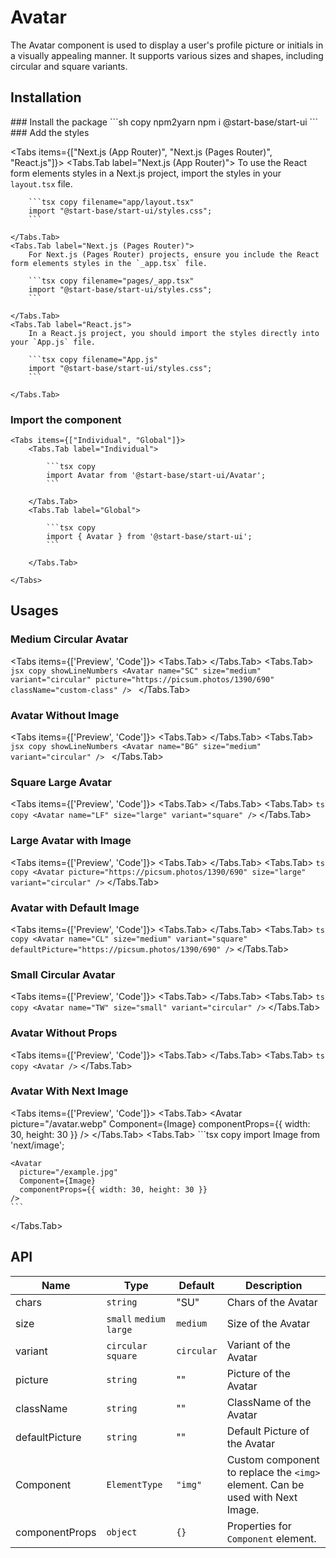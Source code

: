 
# Avatar

The Avatar component is used to display a user's profile picture or initials in a visually appealing manner. It supports various sizes and shapes, including circular and square variants.

## Installation

<Steps>
### Install the package
```sh copy npm2yarn
npm i @start-base/start-ui
```
### Add the styles

<Tabs items={["Next.js (App Router)", "Next.js (Pages Router)", "React.js"]}>
    <Tabs.Tab label="Next.js (App Router)">
        To use the React form elements styles in a Next.js project, import the styles in your `layout.tsx` file.

        ```tsx copy filename="app/layout.tsx"
        import "@start-base/start-ui/styles.css";
        ```

    </Tabs.Tab>
    <Tabs.Tab label="Next.js (Pages Router)">
        For Next.js (Pages Router) projects, ensure you include the React form elements styles in the `_app.tsx` file.

        ```tsx copy filename="pages/_app.tsx"
        import "@start-base/start-ui/styles.css";
        ```

    </Tabs.Tab>
    <Tabs.Tab label="React.js">
        In a React.js project, you should import the styles directly into your `App.js` file.

        ```tsx copy filename="App.js"
        import "@start-base/start-ui/styles.css";
        ```

    </Tabs.Tab>

</Tabs>

### Import the component

    <Tabs items={["Individual", "Global"]}>
        <Tabs.Tab label="Individual">

            ```tsx copy
            import Avatar from '@start-base/start-ui/Avatar';
            ```

        </Tabs.Tab>
        <Tabs.Tab label="Global">

            ```tsx copy
            import { Avatar } from '@start-base/start-ui';
            ```

        </Tabs.Tab>

    </Tabs>

</Steps>

## Usages

### Medium Circular Avatar

<Tabs items={['Preview', 'Code']}>
  <Tabs.Tab>
    <Preview height="200px">
      <Avatar
        name="SC"
        size="medium"
        variant="circular"
        picture="https://picsum.photos/1390/690"
        className="custom-class"
      />
    </Preview>
  </Tabs.Tab>
  <Tabs.Tab>
    ```jsx copy showLineNumbers
    <Avatar
      name="SC"
      size="medium"
      variant="circular"
      picture="https://picsum.photos/1390/690"
      className="custom-class"
    />
    ```
  </Tabs.Tab>
</Tabs>

### Avatar Without Image

<Tabs items={['Preview', 'Code']}>
  <Tabs.Tab>
    <Preview height="200px">
      <Avatar name="BG" size="medium" variant="circular" />
    </Preview>
  </Tabs.Tab>
  <Tabs.Tab>
    ```jsx copy showLineNumbers
    <Avatar name="BG" size="medium" variant="circular" />
    ```
  </Tabs.Tab>
</Tabs>

### Square Large Avatar

<Tabs items={['Preview', 'Code']}>
  <Tabs.Tab>
    <Preview height="200px">
      <Avatar name="LF" size="large" variant="square" />
    </Preview>
  </Tabs.Tab>
  <Tabs.Tab>
    ``` ts copy
    <Avatar name="LF" size="large" variant="square" />
    ```
  </Tabs.Tab>
</Tabs>

### Large Avatar with Image

<Tabs items={['Preview', 'Code']}>
  <Tabs.Tab>
    <Preview height="200px">
      <Avatar
        picture="https://picsum.photos/1390/690"
        size="large"
        variant="circular"
      />
    </Preview>
  </Tabs.Tab>
  <Tabs.Tab>
    ``` ts copy
    <Avatar
      picture="https://picsum.photos/1390/690"
      size="large"
      variant="circular"
    />
    ```
  </Tabs.Tab>
</Tabs>

### Avatar with Default Image

<Tabs items={['Preview', 'Code']}>
  <Tabs.Tab>
    <Preview height="200px">
      <Avatar
        name="CL"
        size="medium"
        variant="square"
        defaultPicture="https://picsum.photos/1390/690"
      />
    </Preview>
  </Tabs.Tab>
  <Tabs.Tab>
    ``` ts copy
    <Avatar
      name="CL"
      size="medium"
      variant="square"
      defaultPicture="https://picsum.photos/1390/690"
    />
    ```
  </Tabs.Tab>
</Tabs>

### Small Circular Avatar

<Tabs items={['Preview', 'Code']}>
  <Tabs.Tab>
    <Preview height="200px">
      <Avatar name="TW" size="small" variant="circular" />
    </Preview>
  </Tabs.Tab>
  <Tabs.Tab>
    ``` ts copy
    <Avatar name="TW" size="small" variant="circular" />
    ```
  </Tabs.Tab>
</Tabs>

### Avatar Without Props

<Tabs items={['Preview', 'Code']}>
  <Tabs.Tab>
    <Preview height="200px">
      <Avatar />
    </Preview>
  </Tabs.Tab>
  <Tabs.Tab>
    ``` ts copy
    <Avatar />
    ```
  </Tabs.Tab>
</Tabs>

### Avatar With Next Image

<Tabs items={['Preview', 'Code']}>
  <Tabs.Tab>
    <Preview height='200px'>
      <Avatar picture="/avatar.webp" Component={Image} componentProps={{ width: 30, height: 30 }} />
    </Preview>
  </Tabs.Tab>
  <Tabs.Tab>
    ```tsx copy
    import Image from 'next/image';

    <Avatar
      picture="/example.jpg"
      Component={Image}
      componentProps={{ width: 30, height: 30 }}
    />
    ```

  </Tabs.Tab>
</Tabs>

## API

| Name           | Type                     | Default    | Description                                                                   |
| -------------- | ------------------------ | ---------- | ----------------------------------------------------------------------------- |
| chars          | `string`                 | "SU"       | Chars of the Avatar                                                           |
| size           | `small` `medium` `large` | `medium`   | Size of the Avatar                                                            |
| variant        | `circular` `square`      | `circular` | Variant of the Avatar                                                         |
| picture        | `string`                 | ""         | Picture of the Avatar                                                         |
| className      | `string`                 | ""         | ClassName of the Avatar                                                       |
| defaultPicture | `string`                 | ""         | Default Picture of the Avatar                                                 |
| Component      | `ElementType`            | `"img"`    | Custom component to replace the `<img>` element. Can be used with Next Image. |
| componentProps | `object`                 | `{}`       | Properties for `Component` element.                                           |
